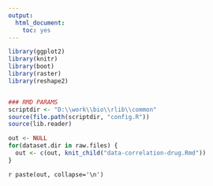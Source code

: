 ```yaml
---
output:
  html_document:
    toc: yes
---
```


```r
library(ggplot2)
library(knitr)
library(boot)
library(raster)
library(reshape2)


### RMD PARAMS
scriptdir <- "D:\\work\\bio\\rlib\\common"
source(file.path(scriptdir, "config.R"))
source(lib.reader)

out <- NULL
for(dataset.dir in raw.files) {
  out <- c(out, knit_child("data-correlation-drug.Rmd"))
}
```

`r paste(out, collapse='\n')`